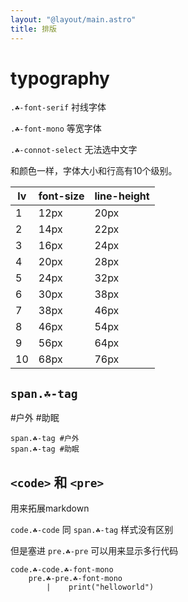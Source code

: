 ```yaml
---
layout: "@layout/main.astro"
title: 排版
---
```



# typography

`.☘-font-serif` 衬线字体

`.☘-font-mono` 等宽字体

`.☘-connot-select` 无法选中文字

和颜色一样，字体大小和行高有10个级别。

| lv | font-size | line-height |
| -- | --------- | ----------- |
|  1 |      12px |        20px |
|  2 |      14px |        22px |
|  3 |      16px |        24px |
|  4 |      20px |        28px |
|  5 |      24px |        32px |
|  6 |      30px |        38px |
|  7 |      38px |        46px |
|  8 |      46px |        54px |
|  9 |      56px |        64px |
| 10 |      68px |        76px |

## `span.☘-tag`

<Tag>#户外</Tag>
<Tag>#助眠</Tag>

```pug
span.☘-tag #户外
span.☘-tag #助眠
```

## `<code>` 和 `<pre>`

用来拓展markdown

`code.☘-code` 同 `span.☘-tag` 样式没有区别

但是塞进 `pre.☘-pre` 可以用来显示多行代码

```pug
code.☘-code.☘-font-mono
    pre.☘-pre.☘-font-mono
        |    print("helloworld")
```

